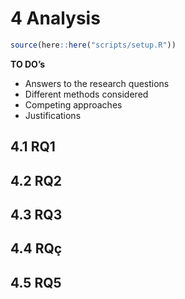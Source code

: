 # 4 Analysis

```r
source(here::here("scripts/setup.R"))
```
__TO DO's__

* Answers to the research questions
* Different methods considered
* Competing approaches
* Justifications

## 4.1 RQ1

## 4.2 RQ2

## 4.3 RQ3 

## 4.4 RQç

## 4.5 RQ5

